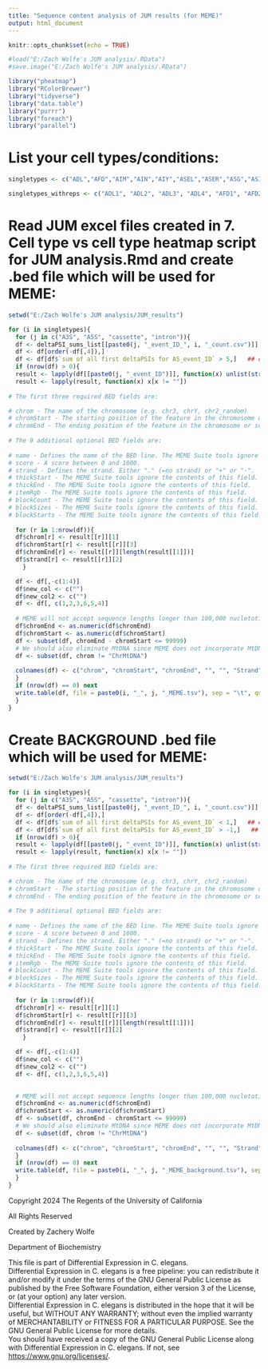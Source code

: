 ---
title: "Sequence content analysis of JUM results (for MEME)"
output: html_document
---


```{r setup, include=FALSE}
knitr::opts_chunk$set(echo = TRUE)
```

```{r}
#load("E:/Zach Wolfe's JUM analysis/.RData")
#save.image("E:/Zach Wolfe's JUM analysis/.RData")
```

```{r}
library("pheatmap")
library("RColorBrewer")
library("tidyverse")
library("data.table")
library("purrr")
library("foreach")
library("parallel")
```

# List your cell types/conditions:
```{r}
singletypes <- c("ADL","AFD","AIM","AIN","AIY","ASEL","ASER","ASG","ASI","ASK","AVA","AVE","AVG","AVH","AVK","AVL","AVM","AWA","AWB","AWC","BAG","CAN","DA","DD","DVC","I5","IL1","IL2","LUA","NSM","OLL","OLQ","PHA","PVC","PVD","PVM","RIA","RIC","RIM","RIS","RMD","SMB","SMD","VB","VC","VD")

singletypes_withreps <- c("ADL1", "ADL2", "ADL3", "ADL4", "AFD1", "AFD2", "AFD3", "AFD4", "AFD5", "AIM1", "AIM2", "AIM3", "AIM4", "AIN1", "AIN2", "AIN3", "AIN4", "AIN5", "AIN6", "AIY1", "AIY2", "AIY3", "ASEL1", "ASEL2", "ASEL3", "ASER1", "ASER2", "ASER3", "ASER4", "ASG1", "ASG2", "ASG3", "ASG4", "ASI1", "ASI2", "ASI3", "ASI4", "ASK1", "ASK2", "ASK3", "ASK4", "AVA1", "AVA2", "AVA3", "AVA4", "AVA5", "AVA6", "AVE1", "AVE2", "AVE3", "AVG1", "AVG2", "AVG3", "AVH1", "AVH2", "AVH3", "AVH4", "AVK1", "AVK2", "AVK3", "AVK4", "AVL1", "AVL2", "AVL3", "AVM1", "AVM2", "AVM3", "AWA1", "AWA2", "AWA3", "AWA4", "AWB1", "AWB2", "AWB3", "AWB4", "AWB5", "AWC1", "AWC2", "AWC3", "AWC4", "BAG1", "BAG2", "BAG3", "BAG4", "CAN1", "CAN2", "CAN3", "DA1", "DA2", "DA3", "DA4", "DD1", "DD2", "DD3", "DD4", "DVC1", "DVC2", "DVC3", "DVC4", "I51", "I52", "I53", "I54", "IL11", "IL12", "IL13", "IL21", "IL22", "IL23", "IL24", "LUA1", "LUA2", "LUA3", "LUA4", "NSM1", "NSM2", "NSM3", "OLL1", "OLL2", "OLQ1", "OLQ2", "OLQ3", "PHA1", "PHA2", "PHA3", "PHA4", "PVC1", "PVC2", "PVC3", "PVC4", "PVC5", "PVD1", "PVD2", "PVM1", "PVM2", "RIA1", "RIA2", "RIA3", "RIA4", "RIA5", "RIA6", "RIC1", "RIC2", "RIC3", "RIC4", "RIM1", "RIM2", "RIM3", "RIM4", "RIS1", "RIS2", "RIS3", "RMD1", "RMD2", "RMD3", "RMD4", "RMD5", "SMB1", "SMB2", "SMB3", "SMB4", "SMB5", "SMD1", "SMD2", "SMD3", "SMD4", "VB1", "VB2", "VB3", "VB4", "VC1", "VC2", "VC3", "VC4", "VC5", "VC6", "VD1", "VD2", "VD3", "VD4")
```

# Read JUM excel files created in 7. Cell type vs cell type heatmap script for JUM analysis.Rmd and create .bed file which will be used for MEME:
```{r}
setwd("E:/Zach Wolfe's JUM analysis/JUM_results")

for (i in singletypes){
  for (j in c("A3S", "A5S", "cassette", "intron")){
  df <- deltaPSI_sums_list[[paste0(j, "_event_ID_", i, "_count.csv")]]
  df <- df[order(-df[,4]),]
  df <- df[df$`sum of all first deltaPSIs for AS_event_ID` > 5,]   ## change sum of all first deltaPSIs threshold here
  if (nrow(df) > 0){
  result <- lapply(df[[paste0(j, "_event_ID")]], function(x) unlist(strsplit(x, split = "[_]")))
  result <- lapply(result, function(x) x[x != ""])
  
# The first three required BED fields are:

# chrom - The name of the chromosome (e.g. chr3, chrY, chr2_random)
# chromStart - The starting position of the feature in the chromosome or scaffold. The first base in a chromosome is numbered 0.
# chromEnd - The ending position of the feature in the chromosome or scaffold.
  
# The 9 additional optional BED fields are:
 
# name - Defines the name of the BED line. The MEME Suite tools ignore the contents of this field.
# score - A score between 0 and 1000.
# strand - Defines the strand. Either "." (=no strand) or "+" or "-".
# thickStart - The MEME Suite tools ignore the contents of this field.
# thickEnd - The MEME Suite tools ignore the contents of this field.
# itemRgb - The MEME Suite tools ignore the contents of this field.
# blockCount - The MEME Suite tools ignore the contents of this field.
# blockSizes - The MEME Suite tools ignore the contents of this field.
# blockStarts - The MEME Suite tools ignore the contents of this field.
  
  for (r in 1:nrow(df)){
  df$chrom[r] <- result[[r]][1]
  df$chromStart[r] <- result[[r]][3]
  df$chromEnd[r] <- result[[r]][length(result[[1]])]
  df$strand[r] <- result[[r]][2]
    }

  df <- df[,-c(1:4)]
  df$new_col <- c("")
  df$new_col2 <- c("")
  df <- df[, c(1,2,3,6,5,4)]
  
  # MEME will not accept sequence lengths longer than 100,000 nucletotides. Let's eliminate them:
  df$chromEnd <- as.numeric(df$chromEnd)
  df$chromStart <- as.numeric(df$chromStart)
  df <- subset(df, chromEnd - chromStart <= 99999)
  # We should also eliminate MtDNA since MEME does not incorporate MtDNA into the genome(s) it uses:
  df <- subset(df, chrom != "ChrMtDNA")
  
  colnames(df) <- c("chrom", "chromStart", "chromEnd", "", "", "Strand")
  }
  if (nrow(df) == 0) next
  write.table(df, file = paste0(i, "_", j, "_MEME.tsv"), sep = "\t", quote = F, row.names = F, col.names = F)
  }
}
```

# Create BACKGROUND .bed file which will be used for MEME:
```{r}
setwd("E:/Zach Wolfe's JUM analysis/JUM_results")

for (i in singletypes){
  for (j in c("A3S", "A5S", "cassette", "intron")){
  df <- deltaPSI_sums_list[[paste0(j, "_event_ID_", i, "_count.csv")]]
  df <- df[order(-df[,4]),]
  df <- df[df$`sum of all first deltaPSIs for AS_event_ID` < 1,]   ## change sum of all first deltaPSIs threshold here - should be non-up and non-downregulated events for background
  df <- df[df$`sum of all first deltaPSIs for AS_event_ID` > -1,]   ## change sum of all first deltaPSIs threshold here - should be non-up and non-downregulated events for background
  if (nrow(df) > 0){
  result <- lapply(df[[paste0(j, "_event_ID")]], function(x) unlist(strsplit(x, split = "[_]")))
  result <- lapply(result, function(x) x[x != ""])
  
# The first three required BED fields are:

# chrom - The name of the chromosome (e.g. chr3, chrY, chr2_random)
# chromStart - The starting position of the feature in the chromosome or scaffold. The first base in a chromosome is numbered 0.
# chromEnd - The ending position of the feature in the chromosome or scaffold.
  
# The 9 additional optional BED fields are:
 
# name - Defines the name of the BED line. The MEME Suite tools ignore the contents of this field.
# score - A score between 0 and 1000.
# strand - Defines the strand. Either "." (=no strand) or "+" or "-".
# thickStart - The MEME Suite tools ignore the contents of this field.
# thickEnd - The MEME Suite tools ignore the contents of this field.
# itemRgb - The MEME Suite tools ignore the contents of this field.
# blockCount - The MEME Suite tools ignore the contents of this field.
# blockSizes - The MEME Suite tools ignore the contents of this field.
# blockStarts - The MEME Suite tools ignore the contents of this field.
  
  for (r in 1:nrow(df)){
  df$chrom[r] <- result[[r]][1]
  df$chromStart[r] <- result[[r]][3]
  df$chromEnd[r] <- result[[r]][length(result[[1]])]
  df$strand[r] <- result[[r]][2]
    }

  df <- df[,-c(1:4)]
  df$new_col <- c("")
  df$new_col2 <- c("")
  df <- df[, c(1,2,3,6,5,4)]

  
  # MEME will not accept sequence lengths longer than 100,000 nucletotides. Let's eliminate them:
  df$chromEnd <- as.numeric(df$chromEnd)
  df$chromStart <- as.numeric(df$chromStart)
  df <- subset(df, chromEnd - chromStart <= 99999)
  # We should also eliminate MtDNA since MEME does not incorporate MtDNA into the genome(s) it uses:
  df <- subset(df, chrom != "ChrMtDNA")
  
  colnames(df) <- c("chrom", "chromStart", "chromEnd", "", "", "Strand")
  }
  if (nrow(df) == 0) next
  write.table(df, file = paste0(i, "_", j, "_MEME_background.tsv"), sep = "\t", quote = F, row.names = F, col.names = F)
  }
}
```

Copyright 2024 The Regents of the University of California

All Rights Reserved

Created by Zachery Wolfe

Department of Biochemistry

This file is part of Differential Expression in C. elegans. \
Differential Expression in C. elegans is a free pipeline: you can redistribute it and/or modify it under the terms of the GNU General Public License as published by the Free Software Foundation, either version 3 of the License, or (at your option) any later version. \
Differential Expression in C. elegans is distributed in the hope that it will be useful, but WITHOUT ANY WARRANTY; without even the implied warranty of MERCHANTABILITY or FITNESS FOR A PARTICULAR PURPOSE. See the GNU General Public License for more details. \
You should have received a copy of the GNU General Public License along with Differential Expression in C. elegans. If not, see <https://www.gnu.org/licenses/>.
